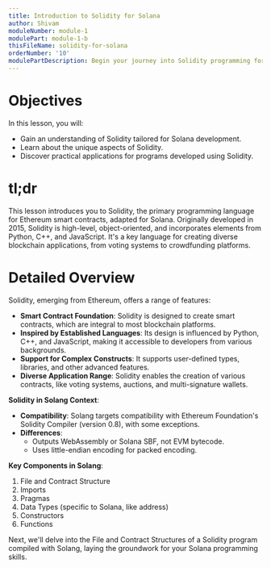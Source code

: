 ```yaml
---
title: Introduction to Solidity for Solana
author: Shivam
moduleNumber: module-1
modulePart: module-1-b
thisFileName: solidity-for-solana
orderNumber: '10'
modulePartDescription: Begin your journey into Solidity programming for Solana with foundational concepts and practical applications.
---
```


# Objectives

In this lesson, you will:

- Gain an understanding of Solidity tailored for Solana development.
- Learn about the unique aspects of Solidity.
- Discover practical applications for programs developed using Solidity.

# tl;dr

This lesson introduces you to Solidity, the primary programming language for Ethereum smart contracts, adapted for Solana. Originally developed in 2015, Solidity is high-level, object-oriented, and incorporates elements from Python, C++, and JavaScript. It's a key language for creating diverse blockchain applications, from voting systems to crowdfunding platforms.

# Detailed Overview

Solidity, emerging from Ethereum, offers a range of features:

- **Smart Contract Foundation**: Solidity is designed to create smart contracts, which are integral to most blockchain platforms.
- **Inspired by Established Languages**: Its design is influenced by Python, C++, and JavaScript, making it accessible to developers from various backgrounds.
- **Support for Complex Constructs**: It supports user-defined types, libraries, and other advanced features.
- **Diverse Application Range**: Solidity enables the creation of various contracts, like voting systems, auctions, and multi-signature wallets.

**Solidity in Solang Context**:

- **Compatibility**: Solang targets compatibility with Ethereum Foundation's Solidity Compiler (version 0.8), with some exceptions.
- **Differences**:
  - Outputs WebAssembly or Solana SBF, not EVM bytecode.
  - Uses little-endian encoding for packed encoding.
  
**Key Components in Solang**:

1. File and Contract Structure
2. Imports
3. Pragmas
4. Data Types (specific to Solana, like address)
5. Constructors
6. Functions

Next, we'll delve into the File and Contract Structures of a Solidity program compiled with Solang, laying the groundwork for your Solana programming skills.